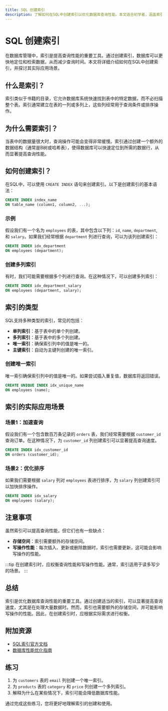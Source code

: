 ```yaml
---
title: SQL 创建索引
description: 了解如何在SQL中创建索引以优化数据库查询性能。本文适合初学者，涵盖索引的基本概念、创建方法、实际应用场景以及注意事项。
---
```


# SQL 创建索引

在数据库管理中，索引是提高查询性能的重要工具。通过创建索引，数据库可以更快地定位和检索数据，从而减少查询时间。本文将详细介绍如何在SQL中创建索引，并探讨其实际应用场景。

## 什么是索引？

索引类似于书籍的目录，它允许数据库系统快速找到表中的特定数据，而不必扫描整个表。索引通常建立在表的一列或多列上，这些列经常用于查询条件或排序操作。

## 为什么需要索引？

当表中的数据量很大时，查询操作可能会变得非常缓慢。索引通过创建一个额外的数据结构（通常是B树或哈希表），使得数据库可以快速定位到所需的数据行，从而显著提高查询性能。

## 如何创建索引？

在SQL中，可以使用 `CREATE INDEX` 语句来创建索引。以下是创建索引的基本语法：

```sql
CREATE INDEX index_name
ON table_name (column1, column2, ...);
```

### 示例

假设我们有一个名为 `employees` 的表，其中包含以下列：`id`, `name`, `department`, 和 `salary`。如果我们经常根据 `department` 列进行查询，可以为该列创建索引：

```sql
CREATE INDEX idx_department
ON employees (department);
```

### 创建多列索引

有时，我们可能需要根据多个列进行查询。在这种情况下，可以创建多列索引：

```sql
CREATE INDEX idx_department_salary
ON employees (department, salary);
```

## 索引的类型

SQL支持多种类型的索引，常见的包括：

- **单列索引**：基于表中的单个列创建。
- **多列索引**：基于表中的多个列创建。
- **唯一索引**：确保索引列中的值是唯一的。
- **主键索引**：自动为主键列创建的唯一索引。

### 创建唯一索引

唯一索引确保索引列中的值是唯一的。如果尝试插入重复值，数据库将返回错误。

```sql
CREATE UNIQUE INDEX idx_unique_name
ON employees (name);
```

## 索引的实际应用场景

### 场景1：加速查询

假设我们有一个包含数百万条记录的 `orders` 表，我们经常需要根据 `customer_id` 查询订单。在这种情况下，为 `customer_id` 列创建索引可以显著提高查询速度。

```sql
CREATE INDEX idx_customer_id
ON orders (customer_id);
```

### 场景2：优化排序

如果我们需要根据 `salary` 列对 `employees` 表进行排序，为 `salary` 列创建索引可以加快排序操作。

```sql
CREATE INDEX idx_salary
ON employees (salary);
```

## 注意事项

虽然索引可以提高查询性能，但它们也有一些缺点：

- **存储空间**：索引需要额外的存储空间。
- **写操作性能**：每次插入、更新或删除数据时，索引也需要更新，这可能会影响写操作的性能。

:::tip
在创建索引时，应权衡查询性能和写操作性能。通常，索引适用于读多写少的场景。
:::

## 总结

索引是优化数据库查询性能的重要工具。通过创建适当的索引，可以显著提高查询速度，尤其是在处理大量数据时。然而，索引也需要额外的存储空间，并可能影响写操作的性能。因此，在创建索引时，应根据实际需求进行权衡。

## 附加资源

- [SQL索引官方文档](https://www.sql.org/docs/)
- [数据库性能优化指南](https://www.databaseperformance.com/)

## 练习

1. 为 `customers` 表的 `email` 列创建一个唯一索引。
2. 为 `products` 表的 `category` 和 `price` 列创建一个多列索引。
3. 解释为什么在某些情况下，索引可能会降低数据库性能。

通过完成这些练习，您将更好地理解索引的创建和使用。
